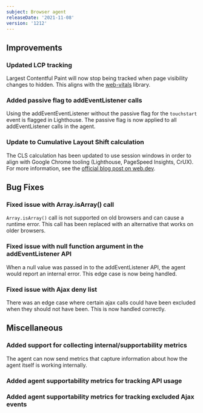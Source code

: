 ```yaml
---
subject: Browser agent
releaseDate: '2021-11-08'
version: '1212'
---
```


## Improvements

### Updated LCP tracking
Largest Contentful Paint will now stop being tracked when page visibility changes to hidden. This aligns with the [web-vitals](https://github.com/GoogleChrome/web-vitals) library.

### Added passive flag to addEventListener calls
Using the addEventEventListener without the passive flag for the `touchstart` event is flagged in Lighthouse. The passive flag is now applied to all addEventListener calls in the agent.

### Update to Cumulative Layout Shift calculation
The CLS calculation has been updated to use session windows in order to align with Google Chrome tooling (Lighthouse, PageSpeed Insights, CrUX). For more information, see the [official blog post on web.dev](https://web.dev/cls-web-tooling/).

## Bug Fixes

### Fixed issue with Array.isArray() call
`Array.isArray()` call is not supported on old browsers and can cause a runtime error. This call has been replaced with an alternative that works on older browsers.

### Fixed issue with null function argument in the addEventListener API
When a null value was passed in to the addEventListener API, the agent would report an internal error. This edge case is now being handled.

### Fixed issue with Ajax deny list
There was an edge case where certain ajax calls could have been excluded when they should not have been. This is now handled correctly.

## Miscellaneous

### Added support for collecting internal/supportability metrics
The agent can now send metrics that capture information about how the agent itself is working internally.

### Added agent supportability metrics for tracking API usage

### Added agent supportability metrics for tracking excluded Ajax events